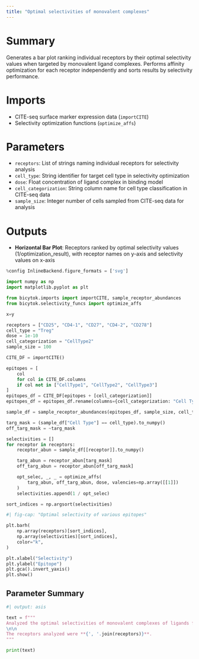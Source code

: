 ```yaml
---
title: "Optimal selectivities of monovalent complexes"
---
```


# Summary
Generates a  bar plot ranking individual receptors by their optimal selectivity values when targeted by monovalent ligand complexes. Performs affinity optimization for each receptor independently and sorts results by selectivity performance.

# Imports
- CITE-seq surface marker expression data (`importCITE`)
- Selectivity optimization functions (`optimize_affs`)

# Parameters
- `receptors`: List of strings naming individual receptors for selectivity analysis
- `cell_type`: String identifier for target cell type in selectivity optimization
- `dose`: Float concentration of ligand complex in binding model
- `cell_categorization`: String column name for cell type classification in CITE-seq data
- `sample_size`: Integer number of cells sampled from CITE-seq data for analysis

# Outputs
- **Horizontal Bar Plot**: Receptors ranked by optimal selectivity values (1/optimization_result), with receptor names on y-axis and selectivity values on x-axis

```python
%config InlineBackend.figure_formats = ['svg']

import numpy as np
import matplotlib.pyplot as plt

from bicytok.imports import importCITE, sample_receptor_abundances
from bicytok.selectivity_funcs import optimize_affs

x=y

receptors = ["CD25", "CD4-1", "CD27", "CD4-2", "CD278"]
cell_type = "Treg"
dose = 1e-10
cell_categorization = "CellType2"
sample_size = 100

CITE_DF = importCITE()

epitopes = [
    col
    for col in CITE_DF.columns
    if col not in ["CellType1", "CellType2", "CellType3"]
]
epitopes_df = CITE_DF[epitopes + [cell_categorization]]
epitopes_df = epitopes_df.rename(columns={cell_categorization: "Cell Type"})

sample_df = sample_receptor_abundances(epitopes_df, sample_size, cell_type)

targ_mask = (sample_df["Cell Type"] == cell_type).to_numpy()
off_targ_mask = ~targ_mask

selectivities = []
for receptor in receptors:
    receptor_abun = sample_df[[receptor]].to_numpy()

    targ_abun = receptor_abun[targ_mask]
    off_targ_abun = receptor_abun[off_targ_mask]

    opt_selec, _, _ = optimize_affs(
        targ_abun, off_targ_abun, dose, valencies=np.array([[1]])
    )
    selectivities.append(1 / opt_selec)

sort_indices = np.argsort(selectivities)
```

```python
#| fig-cap: "Optimal selectivity of various epitopes"

plt.barh(
    np.array(receptors)[sort_indices],
    np.array(selectivities)[sort_indices],
    color="k",
)

plt.xlabel("Selectivity")
plt.ylabel("Epitope")
plt.gca().invert_yaxis()
plt.show()
```

## Parameter Summary
```python
#| output: asis

text = f"""
Analyzed the optimal selectivities of monovalent complexes of ligands for receptors in the target cell type **{cell_type}** at a dose of **{dose}**. The analysis was performed on **{sample_size}** cells sampled from the CITE-seq dataset.
\n\n
The receptors analyzed were **{', '.join(receptors)}**.
"""

print(text)
```